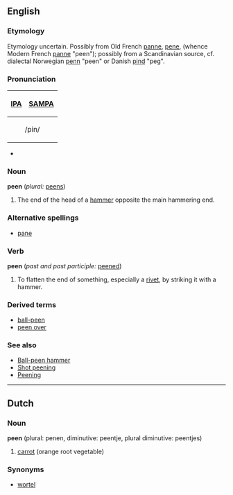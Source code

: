 ==English==
===Etymology===
Etymology uncertain.  Possibly from Old French [[panne]], [[pene]], (whence Modern French [[panne]] "peen"); possibly from a Scandinavian source, cf. dialectal Norwegian [[penn]] "peen" or Danish [[pind]] "peg".

===Pronunciation===
{| border=1 cellpadding=5
! [[w:IPA|IPA]] !! [[w:SAMPA|SAMPA]]
|-
|colspan=2 align=center| /pin/ 
|}
*{{audio|en-us-peen.ogg|Audio (US)}}


===Noun===
'''peen''' (''plural:'' [[peens]])
#The end of the head of a [[hammer]] opposite the main hammering end.

===Alternative spellings===
*[[pane]]

===Verb===
'''peen''' (''past and past participle:'' [[peened]])
#To flatten the end of something, especially a [[rivet]], by striking it with a hammer.

===Derived terms===
*[[ball-peen]]
*[[peen over]]

===See also===
*[[W:Ball-peen hammer|Ball-peen hammer]]
*[[W:Shot peening|Shot peening]]
*[[W:Peening|Peening]]
----

==Dutch==
===Noun===
'''peen''' (plural: penen, diminutive: peentje, plural diminutive: peentjes) 
# [[carrot]] (orange root vegetable)

===Synonyms===
*[[wortel]]